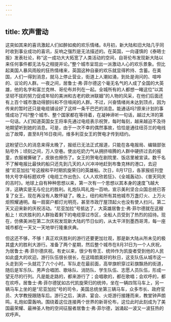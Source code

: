 ```yaml
---
---
---
```

title: 欢声雷动
---




这突如其来的喜讯激起人们如醉如痴的欢乐情绪。8月初，新大陆和旧大陆几乎同时收到事业成功的喜讯，反响之强烈是无法描述的。在英国，一向谨慎的《泰晤士报》发表社论，称“这一成功大大拓宽了人类活动的空间，自哥伦布发现新大陆以来任何事件都无法与之相提并论。”整个城市呈现出一派激动人心的欢乐景象。但比起美国人暴风雨般的狂热情绪来，英国这种自豪的欢乐就显得矜持、含蓄。在美国，人们一得到消息，就马上停止营业，街道上人潮如涌，到处是询问的、喧哗的、议论的人群。一夜之间，居鲁士·弗·菲尔德这个毫无名气的人成了全国的大英雄，他的名字和富兰克林、哥伦布并列在一起。全城所有的人都想一睹这位“以其坚韧不拔的努力促成年轻的美洲和古老的欧洲联姻”的人物的风采，在他们后面还有上百个城市激动得颤抖和不住喧闹的人群。不过，兴奋情绪尚未达到顶点，因为传来的暂时还只是电缆铺设好了这样一条干巴巴的消息。能通话吗?原来计划的事情成功了吗?整个城市、整个国家都在等待着，在凝神谛听一句话，越过大洋的第一句话。人们知道英国女王将率先通过电缆表示祝贺，每时每刻，越来越迫不及待地期望听到她的消息。可是，由于一次不幸的偶然事故，恰恰是通往纽芬兰的电线出了故障，直至8月16日夜间，维多利亚女王的贺电才传到纽约。

这盼望已久的消息来得太晚了，报纸已无法正式报道，只能在各电报局、编辑部张贴号外；顷刻之间，万人空巷。使出吃奶力气从拥挤喧腾的人群中硬挤过去的报童，衣服被撕破了，皮肤也擦伤了。女王的贺电在剧院里、饭店里被宣读。数千名不了解电报比最快的船只还先到几天的人兴冲冲地赶到布鲁克林的港口，去迎接“尼亚加拉”号这艘和平时期凯旋荣归的英雄船。次日，8月17日，各家报纸刊登特大号字母标题欢呼《电缆工作出色》、《人人欢欣若狂》、《全城轰动》、《普天同庆的吉时》。地球上自有种种思想以来，第一次有一个思想以其本身的速度飞越大洋，这确实是无与伦比的胜利。礼炮队鸣礼炮一百响，宣示美利坚合众国总统已答复了女王。现在再没有人敢怀疑了。晚上，纽约和所有其他城市万盏灯火、上万火炬照耀通明。每一扇窗户都灯光明亮，甚至市政厅屋顶起火也没有使人扫兴。第二天又迎来新的庆祝活动。“尼亚加拉”号抵达了，大英雄居鲁士·弗·菲尔德就在这艘船上！欢庆胜利的人群抬着剩下的电缆穿过市区，全船人员受到了热烈的招待。现在，仿佛美洲在第二次庆祝发现新大陆的节日似的，从太平洋到墨西哥湾，每一座城市都在一天又一天地举行隆重庆典。



但这还不够，不够！真正欢庆胜利的游行还要更加壮观，那是新大陆从所未见的极其盛大的胜利大游行。准备了两个星期，然后整个城市在8月31日为一个人庆祝，为居鲁士·弗·菲尔德庆祝。有史以来，很少有帝王、统帅作为凯旋者受到他的人民如此盛大的欢迎。游行队伍很长很长，在这晴朗美好的秋日，这支队伍从城市这一头走到另一头就花了六个小时。军队走在最前面，高举旗帜穿过彩旗飘扬的街道，随后是军乐队、男声合唱团、歌咏队、消防队、学生队伍、志愿人员队伍，形成一望无尽的行列。凡是能走路的，都来游行了；会唱歌的，都在歌唱；会欢呼的，都在欢呼。居鲁士·弗·菲尔德犹如古代凯旋荣归的统帅，坐在一辆四驾马车上，另一辆马车上坐的是“尼亚加拉”号的司令，美国总统坐第三辆马车，众多市长、政府官员、大学教授跟随车后。游行之后，演讲、宴会、火炬游行接踵而来，教堂钟声朗鸣，礼炮如雷轰响。围绕着这位连接两个世界的新哥伦布，这位此时此刻成为了美国最荣耀、最神圣人物的空间征服者居鲁士·弗·菲尔德，汹涌起一波又一波狂热的欢呼声。